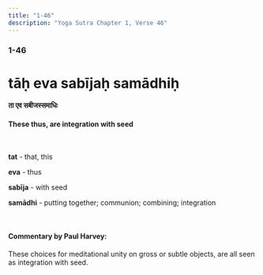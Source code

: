 ```yaml
---
title: "1-46"
description: "Yoga Sutra Chapter 1, Verse 46"
---
```


### 1-46

# tāḥ eva sabījaḥ samādhiḥ

#### ता एव सबीजस्समाधिः

#### These thus, are integration with seed

<br />

**tat** - that, this <br />

**eva** - thus <br />

**sabīja** - with seed <br />

**samādhi** - putting together; communion; combining; integration <br />

<br />

#### Commentary by Paul Harvey:

These choices for meditational unity on gross or subtle objects,
are all seen as integration with seed.

<br />
